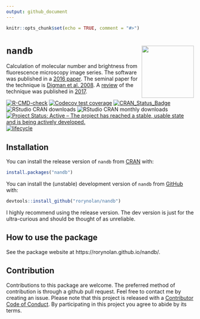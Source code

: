 ```yaml
---
output: github_document
---
```


```r
knitr::opts_chunk$set(echo = TRUE, comment = "#>")
```

# `nandb` <img src="man/figures/logo.png" align="right" height=140/>

Calculation of molecular number and brightness from fluorescence microscopy image series. The software was published in a [2016 paper](https://doi.org/10.1093/bioinformatics/btx434). The seminal paper for the technique is [Digman et al. 2008](https://doi.org/10.1529/biophysj.107.114645). A [review](https://doi.org/10.1016/j.ymeth.2017.12.001) of the technique was published in [2017](https://doi.org/10.1016/j.ymeth.2017.12.001).

<!-- badges: start -->
  [![R-CMD-check](https://github.com/rorynolan/nandb/actions/workflows/R-CMD-check.yaml/badge.svg)](https://github.com/rorynolan/nandb/actions/workflows/R-CMD-check.yaml)
  [![Codecov test coverage](https://codecov.io/gh/rorynolan/nandb/graph/badge.svg)](https://app.codecov.io/gh/rorynolan/nandb)
[![CRAN_Status_Badge](https://www.r-pkg.org/badges/version/nandb)](https://cran.r-project.org/package=nandb)
![RStudio CRAN downloads](https://cranlogs.r-pkg.org/badges/grand-total/nandb)
![RStudio CRAN monthly downloads](https://cranlogs.r-pkg.org/badges/nandb)
[![Project Status: Active – The project has reached a stable, usable state and is being actively developed.](http://www.repostatus.org/badges/latest/active.svg)](https://www.repostatus.org/)
[![lifecycle](https://img.shields.io/badge/lifecycle-stable-brightgreen.svg)](https://lifecycle.r-lib.org/articles/stages.html)
  <!-- badges: end -->


## Installation

You can install the release version of `nandb` from [CRAN](https://CRAN.R-project.org/package=nandb) with:

```r
install.packages("nandb")
```

You can install the (unstable) development version of `nandb` from [GitHub](https://github.com/rorynolan/nandb/) with:

```r
devtools::install_github("rorynolan/nandb")
```

I highly recommend using the release version. The dev version is just for the ultra-curious and should be thought of as unreliable.


## How to use the package

See the package website at https://rorynolan.github.io/nandb/.


## Contribution
Contributions to this package are welcome. The preferred method of contribution is through a github pull request. Feel free to contact me by creating an issue. Please note that this project is released with a [Contributor Code of Conduct](https://github.com/rorynolan/nandb/blob/master/CONDUCT.md). By participating in this project you agree to abide by its terms.
